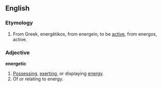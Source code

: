 ==English==
=== Etymology ===
#From Greek, energētikos, from energein, to be [[active]], from energos, active.

=== Adjective ===
'''energetic'''
#[[Possessing]], [[exerting]], or displaying [[energy]].
#Of or relating to energy.

{{stub}}